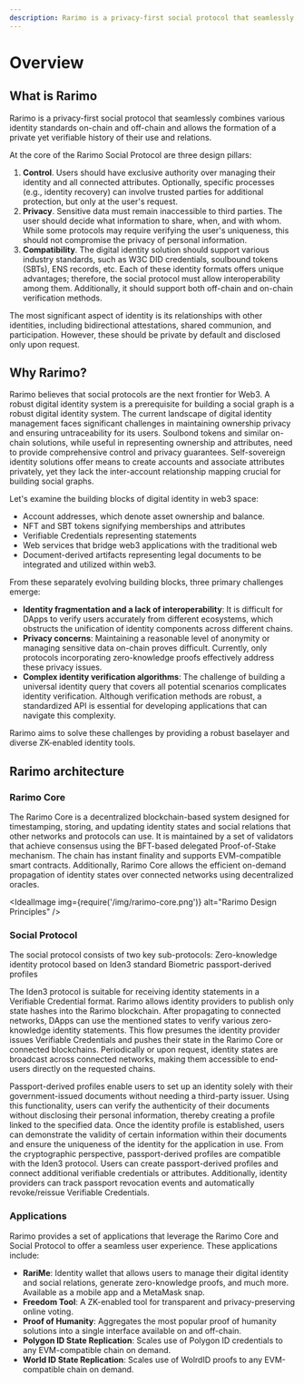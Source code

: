 ```yaml
---
description: Rarimo is a privacy-first social protocol that seamlessly combines various identity standards and forms a private but verifiable social graph.
---
```



# Overview

##  What is Rarimo

Rarimo is a privacy-first social protocol that seamlessly combines various identity standards on-chain and off-chain and allows the formation of a private yet verifiable history of their use and relations.

<!-- TODO: a diagram? -->

At the core of the Rarimo Social Protocol are three design pillars:

1. **Control**. Users should have exclusive authority over managing their identity and all connected attributes. Optionally, specific processes (e.g., identity recovery) can involve trusted parties for additional protection, but only at the user's request.
1. **Privacy**. Sensitive data must remain inaccessible to third parties. The user should decide what information to share, when, and with whom. While some protocols may require verifying the user's uniqueness, this should not compromise the privacy of personal information.
1. **Compatibility**. The digital identity solution should support various industry standards, such as W3C DID credentials, soulbound tokens (SBTs), ENS records, etc. Each of these identity formats offers unique advantages; therefore, the social protocol must allow interoperability among them. Additionally, it should support both off-chain and on-chain verification methods.

The most significant aspect of identity is its relationships with other identities, including bidirectional attestations, shared communion, and participation. However, these should be private by default and disclosed only upon request.

## Why Rarimo?

Rarimo believes that social protocols are the next frontier for Web3. A robust digital identity system is a prerequisite for building a social graph is a robust digital identity system. The current landscape of digital identity management faces significant challenges in maintaining ownership privacy and ensuring untraceability for its users. Soulbond tokens and similar on-chain solutions, while useful in representing ownership and attributes, need to provide comprehensive control and privacy guarantees. Self-sovereign identity solutions offer means to create accounts and associate attributes privately, yet they lack the inter-account relationship mapping crucial for building social graphs.

Let's examine the building blocks of digital identity in web3 space:

- Account addresses, which denote asset ownership and balance.
- NFT and SBT tokens signifying memberships and attributes
- Verifiable Credentials representing statements
- Web services that bridge web3 applications with the traditional web
- Document-derived artifacts representing legal documents to be integrated and utilized within web3.

From these separately evolving building blocks, three primary challenges emerge:
- **Identity fragmentation and a lack of interoperability**: It is difficult for DApps to verify users accurately from different ecosystems, which obstructs the unification of identity components across different chains.
- **Privacy concerns**: Maintaining a reasonable level of anonymity or managing sensitive data on-chain proves difficult. Currently, only protocols incorporating zero-knowledge proofs effectively address these privacy issues.
- **Complex identity verification algorithms**: The challenge of building a universal identity query that covers all potential scenarios complicates identity verification. Although verification methods are robust, a standardized API is essential for developing applications that can navigate this complexity.

Rarimo aims to solve these challenges by providing a robust baselayer and diverse ZK-enabled identity tools.

## Rarimo architecture

### Rarimo Core

The Rarimo Core is a decentralized blockchain-based system designed for timestamping, storing, and updating identity states and social relations that other networks and protocols can use. It is maintained by a set of validators that achieve consensus using the BFT-based delegated Proof-of-Stake mechanism. The chain has instant finality and supports EVM-compatible smart contracts. Additionally, Rarimo Core allows the efficient on-demand propagation of identity states over connected networks using decentralized oracles.

<IdealImage img={require('/img/rarimo-core.png')} alt="Rarimo Design Principles" />

### Social Protocol

The social protocol consists of two key sub-protocols:
Zero-knowledge identity protocol based on Iden3 standard
Biometric passport-derived profiles

The Iden3 protocol is suitable for receiving identity statements in a Verifiable Credential format. Rarimo allows identity providers to publish only state hashes into the Rarimo blockchain. After propagating to connected networks, DApps can use the mentioned states to verify various zero-knowledge identity statements. This flow presumes the identity provider issues Verifiable Credentials and pushes their state in the Rarimo Core or connected blockchains. Periodically or upon request, identity states are broadcast across connected networks, making them accessible to end-users directly on the requested chains.

Passport-derived profiles enable users to set up an identity solely with their government-issued documents without needing a third-party issuer. Using this functionality, users can verify the authenticity of their documents without disclosing their personal information, thereby creating a profile linked to the specified data. Once the identity profile is established, users can demonstrate the validity of certain information within their documents and ensure the uniqueness of the identity for the application in use. From the cryptographic perspective, passport-derived profiles are compatible with the Iden3 protocol. Users can create passport-derived profiles and connect additional verifiable credentials or attributes. Additionally, identity providers can track passport revocation events and automatically revoke/reissue Verifiable Credentials.

### Applications

Rarimo provides a set of applications that leverage the Rarimo Core and Social Protocol to offer a seamless user experience. These applications include:

- **RariMe**: Identity wallet that allows users to manage their digital identity and social relations, generate zero-knowledge proofs, and much more. Available as a mobile app and a MetaMask snap.
- **Freedom Tool**: A ZK-enabled tool for transparent and privacy-preserving online voting.
- **Proof of Humanity**: Aggregates the most popular proof of humanity solutions into a single interface available on and off-chain.
- **Polygon ID State Replication**: Scales use of Polygon ID credentials to any EVM-compatible chain on demand.
- **World ID State Replication**: Scales use of WolrdID proofs to any EVM-compatible chain on demand.
